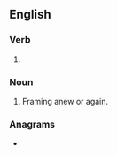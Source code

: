 {{also|re-framing}}
==English==

===Verb===
{{head|en|verb form}}

# {{present participle of|en|reframe|nocat=1}}

===Noun===
{{en-noun}}

# Framing anew or again.

===Anagrams===
* {{anagrams|en|a=aefgimnrr|farmering|refarming}}